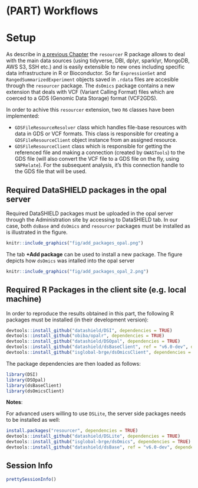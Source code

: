 # (PART) Workflows {-}

# Setup

As describe in [a previous Chapter](#resourcer) the `resourcer` R package allows to deal with the main data sources (using tidyverse, DBI, dplyr, sparklyr, MongoDB, AWS S3, SSH etc.) and is easily extensible to new ones including specific data infrastructure in R or Bioconductor. So far `ExpressionSet` and `RangedSummarizedExperiment` objects saved in `.rdata` files are accesible through the `resourcer` package. The `dsOmics` package contains a new extension that deals with VCF (Variant Calling Format) files which are coerced to a GDS (Genomic Data Storage) format (VCF2GDS). 

In order to achive this `resourcer` extension, two `R6` classes have been implemented:

* `GDSFileResourceResolver` class which handles file-base resources with data in GDS or VCF formats. This class is responsible for creating a `GDSFileResourceClient` object instance from an assigned resource.
* `GDSFileResourceClient` class which is responsible for getting the referenced file and making a connection (created by `GWASTools`) to the GDS file (will also convert the VCF file to a GDS file on the fly, using `SNPRelate`). For the subsequent analysis, it's this connection handle to the GDS file that will be used.



## Required DataSHIELD packages in the opal server

Required DataSHIELD packages must be uploaded in the opal server through the Administration site by accessing to DataSHIELD tab. In our case, both `dsBase` and `dsOmics` and `resourcer` packages must be installed as is illustrated in the figure. 

```r
knitr::include_graphics("fig/add_packages_opal.png")
```


The tab **+Add package** can be used to install a new package. The figure depicts how `dsOmics` was intalled into the opal server


```r
knitr::include_graphics("fig/add_packages_opal_2.png")
```

## Required R Packages in the client site (e.g. local machine)

In order to reproduce the results obtained in this part, the following R packages must be installed (in their development version):

```r
devtools::install_github("datashield/DSI", dependencies = TRUE)
devtools::install_github("obiba/opalr", dependencies = TRUE)
devtools::install_github("datashield/DSOpal", dependencies = TRUE)
devtools::install_github("datashield/dsBaseClient", ref = "v6.0-dev", dependencies = TRUE)
devtools::install_github("isglobal-brge/dsOmicsClient", dependencies = TRUE)
```

The package dependencies are then loaded as follows:

```r
library(DSI)
library(DSOpal)
library(dsBaseClient)
library(dsOmicsClient)
```

**Notes**:

For advanced users willing to use `DSLite`, the server side packages needs to be installed as well:

```r
install.packages("resourcer", dependencies = TRUE)
devtools::install_github("datashield/DSLite", dependencies = TRUE)
devtools::install_github("isglobal-brge/dsOmics", dependencies = TRUE)
devtools::install_github("datashield/dsBase", ref = "v6.0-dev", dependencies = TRUE)
```



## Session Info {-}

```r
prettySessionInfo()
```
